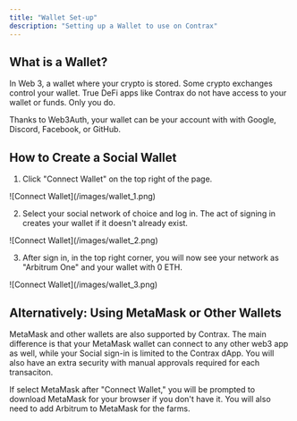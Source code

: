 ```yaml
---
title: "Wallet Set-up"
description: "Setting up a Wallet to use on Contrax"
---
```


## What is a Wallet?

In Web 3, a wallet where your crypto is stored. Some crypto exchanges control your wallet. True DeFi apps like Contrax do not have access to your wallet or funds. Only you do.

Thanks to Web3Auth, your wallet can be your account with with Google, Discord, Facebook, or GitHub.

## How to Create a Social Wallet

1. Click "Connect Wallet" on the top right of the page.

<Frame>![Connect Wallet](/images/wallet_1.png)</Frame>

2. Select your social network of choice and log in. The act of signing in creates your wallet if it doesn't already exist.

<Frame>![Connect Wallet](/images/wallet_2.png)</Frame>

3. After sign in, in the top right corner, you will now see your network as "Arbitrum One" and your wallet with 0 ETH.

<Frame>![Connect Wallet](/images/wallet_3.png)</Frame>

## Alternatively: Using MetaMask or Other Wallets

MetaMask and other wallets are also supported by Contrax. The main difference is that your MetaMask wallet can connect to any other web3 app as well, while your Social sign-in is limited to the Contrax dApp. You will also have an extra security with manual approvals required for each transaciton.

If select MetaMask after "Connect Wallet," you will be prompted to download MetaMask for your browser if you don't have it. You will also need to add Arbitrum to MetaMask for the farms.
